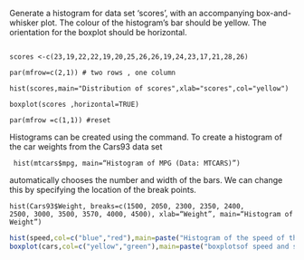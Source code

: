 


\section{Exercise}

Generate a histogram for data set 'scores', with an accompanying box-and-whisker plot.
The colour of the histogram's bar should be yellow. The orientation for the boxplot should be horizontal.

<pre><code>
scores <-c(23,19,22,22,19,20,25,26,26,19,24,23,17,21,28,26)

par(mfrow=c(2,1)) # two rows , one column

hist(scores,main="Distribution of scores",xlab="scores",col="yellow")

boxplot(scores ,horizontal=TRUE)

par(mfrow =c(1,1)) #reset
</code></pre>



\section{Histograms}
Histograms can be created using the \texttt{hist()} command.
To create a histogram of the car weights from the Cars93 data set


<code>
hist(mtcars$mpg, main="Histogram of MPG (Data: MTCARS) ")
</code>

\texttt{R} automatically chooses the number and width of the bars. We can
change this by specifying the location of the break points.


<code>hist(Cars93$Weight, breaks=c(1500, 2050, 2300, 2350, 2400,
2500, 3000, 3500, 3570, 4000, 4500), xlab="Weight",
main="Histogram of Weight")
</code>



```r
hist(speed,col=c("blue","red"),main=paste("Histogram of the speed of the cars"))
boxplot(cars,col=c("yellow","green"),main=paste("boxplotsof speed and stopping distance of the cars"))
```
